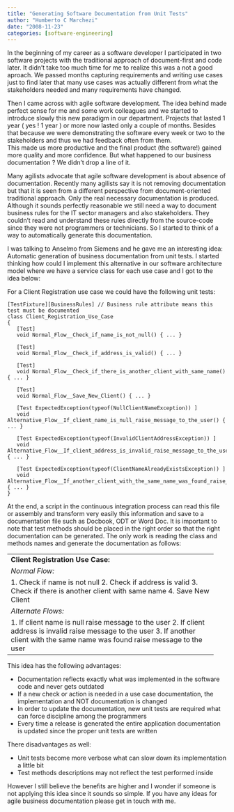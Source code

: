 ```yaml
---
title: "Generating Software Documentation from Unit Tests"
author: "Humberto C Marchezi"
date: "2008-11-23"
categories: [software-engineering]
---
```


In the beginning of my career as a software developer I participated in
two software projects with the traditional approach of document-first
and code later. It didn't take too much time for me to realize this was
a not a good aproach. We passed months capturing requirements and
writing use cases just to find later that many use cases was actually
different from what the stakeholders needed and many requirements have
changed.  
  
Then I came across with agile software development. The idea behind made
perfect sense for me and some work colleagues and we started to
introduce slowly this new paradigm in our department. Projects that
lasted 1 year ( yes ! 1 year ) or more now lasted only a couple of
months. Besides that because we were demonstrating the software every
week or two to the stakeholders and thus we had feedback often from
them.  
This made us more productive and the final product (the software!)
gained more quality and more confidence. But what happened to our
business documentation ? We didn't drop a line of it.  
  
Many agilists advocate that agile software development is about absence
of documentation. Recently many agilists say it is not removing
documentation but that it is seen from a different perspective from
document-oriented traditional approach. Only the real necessary
documentation is produced. Although it sounds perfectly reasonable we
still need a way to document business rules for the IT sector managers
and also stakeholders. They couldn't read and understand these rules
directly from the source-code since they were not programmers or
technicians. So I started to think of a way to automatically generate
this documentation.  
  
I was talking to Anselmo from Siemens and he gave me an interesting
idea: Automatic generation of business documentation from unit tests. I
started thinking how could I implement this alternative in our software
architecture model where we have a service class for each use case and I
got to the idea below:  
  
For a Client Registration use case we could have the following unit
tests:  

    [TestFixture][BusinessRules] // Business rule attribute means this test must be documented
    class Client_Registration_Use_Case
    { 
       [Test]
       void Normal_Flow__Check_if_name_is_not_null() { ... }

       [Test]
       void Normal_Flow__Check_if_address_is_valid() { ... }

       [Test]
       void Normal_Flow__Check_if_there_is_another_client_with_same_name() { ... }

       [Test]
       void Normal_Flow__Save_New_Client() { ... }

       [Test ExpectedException(typeof(NullClientNameException)) ]
       void Alternative_Flow__If_client_name_is_null_raise_message_to_the_user() { ... }

       [Test ExpectedException(typeof(InvalidClientAddressException)) ]
       void Alternative_Flow__If_client_address_is_invalid_raise_message_to_the_user() { ... }

       [Test ExpectedException(typeof(ClientNameAlreadyExistsException)) ]
       void Alternative_Flow__If_another_client_with_the_same_name_was_found_raise_message_to_the_user() { ... }
    }

  
  
At the end, a script in the continuous integration process can read this
file or assembly and transform very easily this information and save to
a documentation file such as Docbook, ODT or Word Doc. It is important
to note that test methods should be placed in the right order so that
the right documentation can be generated. The only work is reading the
class and methods names and generate the documentation as follows:  
  
-----------------------------------------------------------------  
<span style="font-weight: bold;">Client Registration Use Case:</span>  
  
<span style="font-style: italic;">Normal Flow:</span>  

1.  Check if name is not null
2.  Check if address is valid
3.  Check if there is another client with same name
4.  Save New Client  

<span style="font-style: italic;">Alternate Flows:</span>  

1.  If client name is null raise message to the user
2.  If client address is invalid raise message to the user
3.  If another client with the same name was found raise message to the
    user

-----------------------------------------------------------------  
  
This idea has the following advantages:  

-   Documentation reflects exactly what was implemented in the software
    code and never gets outdated
-   If a new check or action is needed in a use case documentation, the
    implementation and NOT documentation is changed
-   In order to update the documentation, new unit tests are required
    what can force discipline among the programmers
-   Every time a release is generated the entire application
    documentation is updated since the proper unit tests are written  

There disadvantages as well:  

-   Unit tests become more verbose what can slow down its implementation
    a little bit
-   Test methods descriptions may not reflect the test performed inside

However I still believe the benefits are higher and I wonder if someone
is not applying this idea since it sounds so simple. If you have any
ideas for agile business documentation please get in touch with me.
